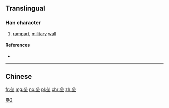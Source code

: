 {{also|壘}}
==Translingual==
{{ja-forms|[[塁]]|垒|[[壘]]}}

===Han character===
{{Han char|rn=32|rad=土|as=06|sn=9|four=|canj=IIIG|ids=⿱厽土}}

# [[rampart]], [[military]] [[wall]]

====References====
* {{Han ref|kx=0227.390|dkj=05039|dj=0463.240|hdz=10442.130|uh=5792|ud=22418}}

----

==Chinese==
{{zh-see|壘}}

[[Category:CJKV characters simplified differently in Japan and China|壘2]]

[[fr:垒]]
[[mg:垒]]
[[no:垒]]
[[pl:垒]]
[[chr:垒]]
[[zh:垒]]